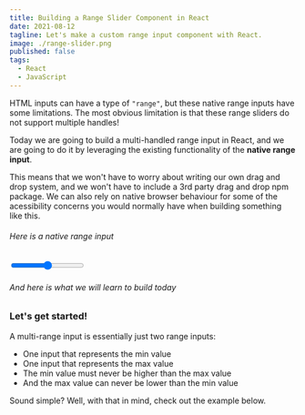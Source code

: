```yaml
---
title: Building a Range Slider Component in React
date: 2021-08-12
tagline: Let's make a custom range input component with React.
image: ./range-slider.png
published: false
tags:
  - React
  - JavaScript
---
```




HTML inputs can have a type of `"range"`, but these native range inputs have some limitations. The most obvious
limitation is that these range sliders do not support multiple handles!

Today we are going to build a multi-handled range input in React, and we are going to do it by leveraging the existing
functionality of the **native range input**.

This means that we won't have to worry about writing our own drag and drop system, and we won't
have to include a 3rd party drag and drop npm package. We can also rely on native browser behaviour for
some of the acessibility concerns you would normally have when building something like this.

###### Here is a native range input

<Container>
  <input type="range" min={0} max={100} step={5} />
</Container>

###### And here is what we will learn to build today

<Container>
  <RangeSlider min={0} max={100} step={5} />
</Container>

### Let's get started!

A multi-range input is essentially just two range inputs:

- One input that represents the min value
- One input that represents the max value
- The min value must never be higher than the max value
- And the max value can never be lower than the min value

Sound simple? Well, with that in mind, check out the example below.

<Container>
  <Model min={0} max={100} step={5} />
</Container>
